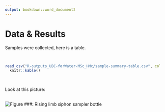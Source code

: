 ```yaml
---
output: bookdown::word_document2
---
```

# Data & Results 

Samples were collected, here is a table.

<br>
```r
read_csv("R-outputs_UBC-forWater-MSc_HMc/sample-summary-table.csv", col_names = TRUE) %>% 
  knitr::kable()
```
<br>


Look at this picture:

<br>
![__Figure ###__: Rising limb siphon sampler bottle](R-inputs_UBC-forWater-MSc_HMc/images/siphonsampler_RL_HMc.png)
<br>

